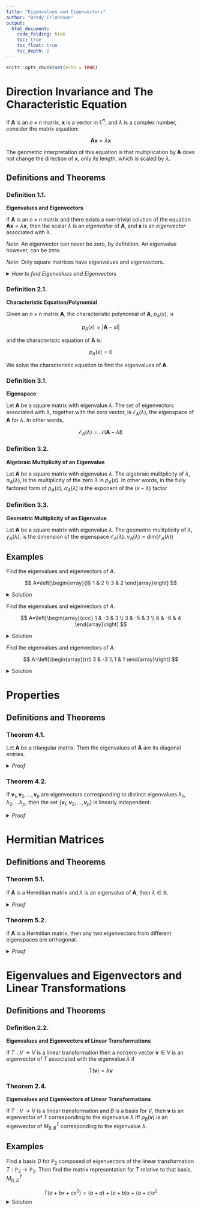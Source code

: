 ---
title: "Eigenvalues and Eigenvectors"
author: "Brody Erlandson"
output:
  html_document:
    code_folding: hide
    toc: true
    toc_float: true
    toc_depth: 2
---

\renewcommand{\v}{\mathbf{v}}
\renewcommand{\u}{\mathbf{u}}
\newcommand{\w}{\mathbf{w}}
\newcommand{\vx}{\mathbf{x}}
\newcommand{\vy}{\mathbf{y}}
\newcommand{\vz}{\mathbf{z}}
\newcommand{\0}{\mathbf{0}}
\newcommand{\1}{\mathbf{1}}
\newcommand{\A}{\mathbf{A}}
\newcommand{\B}{\mathbf{B}}
\newcommand{\Cmat}{\mathbf{C}}
\newcommand{\I}{\mathbf{I}}
\newcommand{\N}{\mathbb{N}}
\newcommand{\Z}{\mathbb{Z}}
\newcommand{\R}{\mathbb{R}}
\newcommand{\C}{\mathbb{C}}
\newcommand{\set}[2]{\{#1_1, #1_2, \dots, #1_#2\}}
\newcommand{\null}[1]{\mathcal{N}(#1)}
\newcommand{\col}[1]{\mathcal{C}(#1)}
\newcommand{\row}[1]{\mathcal{R}(#1)}
\newcommand{\eig}{\mathcal{E}}
\newcommand{\vdd}[2]{\begin{bmatrix} #1\\ #2 \end{bmatrix}}
\newcommand{\vddd}[3]{\begin{bmatrix} #1\\ #2\\ #3 \end{bmatrix}}
\newcommand{\vdddd}[4]{\begin{bmatrix} #1\\ #2\\ #3\\ #4 \end{bmatrix}}
\newcommand{\mdd}[4]{\begin{bmatrix} #1 & #2\\ #3 & #4 \end{bmatrix}}
\newcommand{\mddd}[9]{\begin{bmatrix} #1 & #2 & #3\\ #4 & #5 & #6\\ #7 & #8 & #9\\\end{bmatrix}}
\newcommand{\span}[1]{\langle #1 \rangle}
\newcommand{\innerProd}[2]{\langle #1, #2 \rangle}
\newcommand{\norm}[1]{\lVert #1 \rVert}
\newcommand{\dim}[1]{\text{dim}(#1)}
\newcommand{\det}{\text{det}}
\newcommand{\kernel}{\mathcal{K}}
\newcommand{\range}{\mathcal{R}}

```{r setup, include=FALSE}
knitr::opts_chunk$set(echo = TRUE)
```

# Direction Invariance and The Characteristic Equation

If $\A$ is an $n\times n$ matrix, $\vx$ is a vector in $\C^n$, and $\lambda$ is a complex number, consider the matrix equation: 

$$\A\vx = \lambda\vx$$

The geometric interpretation of this equation is that multiplication by $\A$ does not change the direction of $\vx$, only its length, which is scaled by $\lambda$.

## Definitions and Theorems {.tabset}

### Definition 1.1.
**Eigenvalues and Eigenvectors**

If $\A$ is an $n \times n$ matrix and there exists a non-trivial solution of the equation $\A\vx = \lambda\vx$, then the scalar $\lambda$ is an *eigenvalue* of $\A$, and $\vx$ is an *eigenvector* associated with $\lambda$.

*Note*: An eigenvector can never be zero, by definition. An eigenvalue however, can be zero.

*Note*: Only square matrices have eigenvalues and eigenvectors.

<details><summary>*How to find Eigenvalues and Eigenvectors*</summary> 

To find the eigenvalues and eigenvectors of a square matrix, we solve the equation $\A\vx = \lambda\vx$ for $\vx$:

$$ \A\vx = \lambda\vx \\
\A\vx − \lambda\vx = \0 \\
\A\vx − \lambda\I\vx = \0 \\
(\A − \lambda\I)\vx = \0$$

$\A−\lambda\I$ is an $n\times n$ matrix, so this equation has a non-trivial solution if and only if $\A − \lambda\I$ is singular (i.e. not invertible). By IMT, a matrix is not invertible iff its determinant is zero. So the eigenvalues of $\A$ are those values of $\lambda$ that make the determinant of $\A − \lambda\I$ equal to $0$.

</details> \newline 

### Definition 2.1.
**Characteristic Equation/Polynomial**

Given an $n \times n$ matrix $\A$, the characteristic polynomial of $\A$, $p_A(x)$, is

$$p_A(x) = |\A − xI|$$

and the characteristic equation of $\A$ is:

$$p_A(x) = 0$$

We solve the characteristic equation to find the eigenvalues of $\A$.

### Definition 3.1.
**Eigenspace**

Let $\A$ be a square matrix with eigenvalue $\lambda$. The set of eigenvectors associated with $\lambda$, together with the zero vector, is $\eig_A(\lambda)$, the eigenspace of $\A$ for $\lambda$. In other words,

$$ \eig_A(\lambda) = \null{\A − \lambda\I} $$

### Definition 3.2.
**Algebraic Multiplicity of an Eigenvalue**

Let $\A$ be a square matrix with eigenvalue $\lambda$. The algebraic mulitplicity of $\lambda$, $\alpha_A(\lambda)$, is the multiplicity of the zero $\lambda$ in $p_A(x)$. In other words, in the fully factored form of $p_A(x)$, $\alpha_A(\lambda)$ is the exponent of the $(x − \lambda)$ factor

### Definition 3.3.
**Geometric Multiplicity of an Eigenvalue**

Let $\A$ be a square matrix with eigenvalue $\lambda$. The geometric mulitplicity of $\lambda$, $\gamma_A(\lambda)$, is the dimension of the eigenspace $\eig_A(\lambda)$. $\gamma_A(\lambda) = \dim{\eig_A(\lambda)}$

## Examples

Find the eigenvalues and eigenvectors of $A$.

$$
A=\left[\begin{array}{ll}
1 & 2 \\
3 & 2
\end{array}\right]
$$

<details><summary>Solution</summary>

We solve the characteristic equation to find the eigenvalues:

$$
\begin{array}{r}
|A-x I|=0 \\
\left|\begin{array}{cc}
1-x & 2 \\
3 & 2-x
\end{array}\right|=0 \\
(1-x)(2-x)-6=0 \\
x^{2}-3 x-4=0 \\
(x+1)(x-4)=0 \\
x=-1 \text { or } x=4
\end{array}
$$

So the eigenvalues of $A$ are $-1$ and 4 .

To find the eigenvectors of $A$ associated with each eigenvalue we use the fact that $A \mathbf{x}=\lambda \mathbf{x}$ For $\lambda=-1$ :

$$
\begin{array}{r}
A \mathbf{x}=\lambda \mathbf{x} \\
A \mathbf{x}-\lambda \mathbf{x}=\mathbf{0} \\
A \mathbf{x}-\lambda I \mathbf{x}=\mathbf{0} \\
(A-\lambda I) \mathbf{x}=\mathbf{0} \\
(A-(-1) I) \mathbf{x}=\mathbf{0} \\
(A+I) \mathbf{x}=\mathbf{0} \\
{\left[\begin{array}{rr}
1+1 & 2 \\
3 & 2+1
\end{array}\right] \mathbf{x}=\mathbf{0}} \\
{\left[\begin{array}{ll}
2 & 2 \\
3 & 3
\end{array}\right] \mathbf{x}=\mathbf{0}}
\end{array}
$$

We solve this homogeneous equation as usual by row-reducing the coefficient matrix:

$$
\begin{gathered}
{\left[\begin{array}{ll}
2 & 2 \\
3 & 3
\end{array}\right] \sim\left[\begin{array}{ll}
1 & 1 \\
0 & 0
\end{array}\right] \Longrightarrow x_{1}+x_{2}=0, \quad x_{1}=-x_{2}} \\
\mathbf{x}=\left[\begin{array}{r}
-x_{2} \\
x_{2}
\end{array}\right]=x_{2}\left[\begin{array}{r}
-1 \\
1
\end{array}\right] \\
\mathbf{x}=t \mathbf{v}, \text { where } \mathbf{v}=\left[\begin{array}{r}
-1 \\
1
\end{array}\right], t \in \mathbb{C}, t \neq 0
\end{gathered}
$$

Note that the solution set is almost

$$
\left\langle\left\{\left[\begin{array}{r}
-1 \\
1
\end{array}\right]\right\}\right\rangle
$$

except that it doesn't contain the zero vector (since zero cannot be an eigenvector by definition, which is why $t \neq 0$ in the solution). The set of all the eigenvectors associated with the eigenvalue $-1$, together with the zero vetor (which is not an eigenvector) is a subspace of $\mathbb{C}^{2}$, since it is the span of a subset of $\mathbb{C}^{2}$. This subspace is called the eigenspace associated with the eigenvalue $-1$

For $\lambda=4$ :

So the eigenspace associated with the eigenvalue 4 is

$$
\mathcal{E}_{A}(4)=\left\langle\left\{\left[\begin{array}{l}
2 \\
3
\end{array}\right]\right\}\right\rangle
$$

$$
\begin{aligned}
& (A-\lambda I) \mathbf{x}=\mathbf{0} \\
& (A-4 I) \mathbf{x}=\mathbf{0} \\
& \left[\begin{array}{cc}1-4 & 2 \\3 & 2-4\end{array}\right] \mathbf{x}=\mathbf{0} \\
& \left[\begin{array}{rr}-3 & 2 \\3 & -2\end{array}\right] \mathbf{x}=\mathbf{0} \\
& \left[\begin{array}{rr}-3 & 2 \\3 & -2\end{array}\right] \sim\left[\begin{array}{rr}1 & -\frac{2}{3} \\0 & 0\end{array}\right] \Longrightarrow x_{1}-\frac{2}{3} x_{2}=0, \quad x_{1}=\frac{2}{3} x_{2} \\
& \mathbf{x}=\left[\begin{array}{c}\frac{2}{3} x_{2} \\x_{2}\end{array}\right]=x_{2}\left[\begin{array}{c}\frac{2}{3} \\1\end{array}\right] \\
& \mathbf{x}=t \mathbf{v}, \text { where } \mathbf{v}=\left[\begin{array}{l}2 \\3\end{array}\right], t \in \mathbb{C}, t \neq 0 
\end{aligned}
$$

</details>

Find the eigenvalues and eigenvectors of $A$.

$$
A=\left[\begin{array}{ccc}
1 & -3 & 3 \\
3 & -5 & 3 \\
6 & -6 & 4
\end{array}\right]
$$

<details><summary>Solution</summary>

Solve the characteristic equation to find the eigenvalues of $A$ :

$$|\bf A-x I_3| =0$$
$$\left|\begin{array}{ccc}
1-x & -3 & 3 \\
3 & -5-x & 3 \\
6 & -6 & 4-x
\end{array}\right|=0 \\
x^{3}-12 x-16=0 \\
(x-4)(x+2)(x+2)=0 \\
x=4 \text { or } x=-2
$$

So the eigenvalues of $A$ are $4,-2$.

Now we find the eigenspaces associated with each eigenvalue.

For $\lambda=4$ :

$$
\begin{gathered}
(A-\lambda I) \mathbf{x}=\mathbf{0} \\
{\left[\begin{array}{ccc}
1-4 & -3 & 3 \\
3 & -5-4 & 3 \\
6 & -6 & 4-4
\end{array}\right] \mathbf{x}=\mathbf{0}} \\
{\left[\begin{array}{ccc}
-3 & -3 & 3 \\
3 & -9 & 3 \\
6 & -6 & 0
\end{array}\right] \sim\left[\begin{array}{lll}
1 & 0 & -\frac{1}{2} \\
0 & 1 & -\frac{1}{2} \\
0 & 0 & 0
\end{array}\right]}
\end{gathered}
$$



$$
\begin{aligned}
\Longrightarrow x_{1}-\frac{1}{2} x_{3} &=0 \\
x_{2}-\frac{1}{2} x_{3} &=0 \\
x_{1} &=\frac{1}{2} x_{3} \\
x_{2} &=\frac{1}{2} x_{3}
\end{aligned}
$$

$$
\begin{aligned}
&\mathbf{x}=\left[\begin{array}{c}
\frac{1}{2} x_{3} \\
\frac{1}{2} x_{3} \\
x_{3}
\end{array}\right]=x_{3}\left[\begin{array}{c}
\frac{1}{2} \\
\frac{1}{2} \\
1
\end{array}\right] \\
&\mathbf{x}=t \mathbf{v}, \text { where } \mathbf{v}=\left[\begin{array}{l}
1 \\
1 \\
2
\end{array}\right], t \in \mathbb{C}, t \neq 0
\end{aligned}
$$

So the eigenspace associated with the eigenvalue 4 is

$$
\mathcal{E}_{A}(4)=\left\langle\left\{\left[\begin{array}{l}
1 \\
1 \\
2
\end{array}\right]\right\}\right\rangle
$$

For $\lambda=-2$ :

$$
\begin{aligned}
(A+2 I)=\left[\begin{array}{lll}
3 & -3 & 3 \\
3 & -6 & 3 \\
6 & -6 & 6
\end{array}\right] \sim\left[\begin{array}{rrr}
1 & -1 & 1 \\
0 & 0 & 0 \\
0 & 0 & 0
\end{array}\right] \\
\Longrightarrow x_{1}-x_{2}+x_{3} &=0 \\
x_{1} &=x_{2}-x_{3}
\end{aligned}
$$



$$
\begin{aligned}
&\mathbf{x}=\left[\begin{array}{c}
x_{2}-x_{3} \\
x_{2} \\
x_{3}
\end{array}\right]=x_{2}\left[\begin{array}{l}
1 \\
1 \\
0
\end{array}\right]+x_{3}\left[\begin{array}{r}
-1 \\
0 \\
1
\end{array}\right] \\
&\mathbf{x}=s \mathbf{u}+t \mathbf{v}, \text { where } \mathbf{u}=\left[\begin{array}{l}
1 \\
1 \\
0
\end{array}\right], \quad \mathbf{v}=\left[\begin{array}{r}
-1 \\
0 \\
1
\end{array}\right] ; s, t \in \mathbb{C}, s \neq 0, t \neq 0
\end{aligned}
$$

So the eigenspace associated with the eigenvalue $-2$ is

$$
\mathcal{E}_{A}(-2)=\left\langle\left\{\left[\begin{array}{l}
1 \\
1 \\
0
\end{array}\right],\left[\begin{array}{r}
-1 \\
0 \\
1
\end{array}\right]\right\}\right\rangle
$$

</details>

Find the eigenvalues and eigenvectors of $A$.

$$
A=\left[\begin{array}{rr}
3 & -3 \\
1 & 1
\end{array}\right]
$$

<details><summary>Solution</summary>

Solve the characteristic equation to find the eigenvalues of $A$ :

$$
\begin{aligned}
|A-x I| &=0 \\
\left|\begin{array}{cc}
3-x & -3 \\
1 & 1-x
\end{array}\right| &=0 \\
(3-x)(1-x)+3 &=0 \\
x^{2}-4 x+6 &=0 \\
x &=2 \pm \sqrt{2} i
\end{aligned}
$$

Then solve the equation $(A-\lambda I) \mathbf{x}=0$ for each eigenvalue to find the corresponding eigenspace: For $\lambda=2+\sqrt{2} i$

$$
(A-\lambda I) \mathbf{x}=0
$$

$$
\left[\begin{array}{cc}
3-(2+\sqrt{2} i) & -3 \\
1 & 1-(2+\sqrt{2} i)
\end{array}\right] \mathbf{x}=0
$$

$$
\left[\begin{array}{cc}
1-\sqrt{2} i & -3 \\
1 & -1-\sqrt{2} i
\end{array}\right] \mathbf{x}=0
$$

Normally we would row-reduce the coefficient matrix to find a basis for the null space, but since this is a complex matrix, row-reducing is a pain so we use the fact that the matrix is singular to simplify things. Since $A-\lambda I$ is singular, the second row of the row-reduced form will be all zeros, meaning that both rows represent the same equation. We can therefore choose one of them to write the relationship between $x_{1}$ and $x_{2}$ :

$$
\begin{aligned}
1 x_{1}+(-1-\sqrt{2} i) x_{2} &=0 \\
x_{1} &=-(-1-\sqrt{2} i) x_{2} \\
x_{1} &=(1+\sqrt{2} i) x_{2}
\end{aligned}
$$

$\mathrm{So}$

$$
\mathbf{x}=\left[\begin{array}{l}
x_{1} \\
x_{2}
\end{array}\right]=\left[\begin{array}{c}
(1+\sqrt{2} i) x_{2} \\
x_{2}
\end{array}\right]=\left[\begin{array}{c}
1+\sqrt{2} i \\
1
\end{array}\right] x_{2}
$$

And the eigenspace corresponding to $\lambda=2+\sqrt{2} i$ is

$$
\mathcal{E}_{A}(2+\sqrt{2} i)=\left\langle\left\{\left[\begin{array}{c}
1+\sqrt{2} i \\
1
\end{array}\right]\right\}\right\rangle
$$

For $\lambda=2-\sqrt{2} i$

$$
(A-\lambda I) \mathbf{x}=0
$$

$$
\left[\begin{array}{cc}
3-(2-\sqrt{2} i) & -3 \\
1 & 1-(2-\sqrt{2} i)
\end{array}\right] \mathbf{x}=0
$$

$$
\left[\begin{array}{cc}
1+\sqrt{2} i & -3 \\
1 & -1+\sqrt{2} i
\end{array}\right] \mathbf{x}=0
$$

$$
\begin{aligned}
1 x_{1}+(-1+\sqrt{2} i) x_{2} &=0 \\
x_{1} &=-(-1+\sqrt{2} i) x_{2} \\
x_{1} &=(1-\sqrt{2} i) x_{2}
\end{aligned}
$$

So

$$
\mathbf{x}=\left[\begin{array}{l}
x_{1} \\
x_{2}
\end{array}\right]=\left[\begin{array}{c}
(1-\sqrt{2} i) x_{2} \\
x_{2}
\end{array}\right]=\left[\begin{array}{c}
1-\sqrt{2} i \\
1
\end{array}\right] x_{2}
$$

And the eigenspace corresponding to $\lambda=2-\sqrt{2} i$ is

$$
\mathcal{E}_{A}(2-\sqrt{2} i)=\left\langle\left\{\left[\begin{array}{c}
1-\sqrt{2} i \\
1
\end{array}\right]\right\}\right\rangle
$$

</details>

# Properties

## Definitions and Theorems {.tabset}

### Theorem 4.1.

Let $\A$ be a triangular matrix. Then the eigenvalues of $\A$ are its diagonal entries.

<details><summary>*Proof*</summary> 

Let $\A$ be an $n \times n$ (upper or lower) triangular matrix:

$$|\A − \lambda\I| = (d_1 − \lambda)(d_2 − \lambda)\dots(d_n − \lambda) = 0
\\ \text{then}
\\ \lambda_1 = d1
\\ \lambda_2 = d2
\\ \vdots
\\ \lambda_n = dn$$

</details> \newline 

### Theorem 4.2. 

If $\v_1, \v_2, \dots, \v_p$ are eigenvectors corresponding to distinct eigenvalues $\lambda_1, \lambda_2, \dots \lambda_p$, then the set $\{\v_1, \v_2, \dots, \v_p\}$ is linearly independent.

<details><summary>*Proof*</summary> 

$$\0 = (\A-\lambda_n\I_n)\0
\\ = (\A-\lambda_n\I_n)(\alpha_1\vx_1+\dots+\alpha_n\vx_n)
\\ = ((\A-\lambda_n\I_n)\alpha_1\vx_1+\dots+(\A-\lambda_k\I_n)\alpha_n\vx_n)
\\ = (\alpha_1(\A\vx_1-\lambda_n\I_n\vx_1)+\dots+\alpha_n(\A\vx_n-\lambda_n\I_n\vx_n))
\\ = (\alpha_1(\lambda_1\vx_1-\lambda_n\vx_1)+\dots+\alpha_n(\lambda_n\vx_n-\lambda_n\vx_n))
\\ = (\alpha_1(\lambda_1-\lambda_n)\vx_1+\dots+\alpha_n(\lambda_n-\lambda_n)\vx_n)
\\ = (\alpha_1(\lambda_1-\lambda_n)\vx_1+\dots+\alpha_n(\lambda_n-\lambda_n)\vx_n)
\\ = (\alpha_1(\lambda_1-\lambda_n)\vx_1+\dots+\alpha_{n-1}(\lambda_{n-1}-\lambda_n)\vx_{n-1} + \0)
\\ \Rightarrow \forall\ i, \alpha_i = 0$$

</details> \newline 

# Hermitian Matrices

## Definitions and Theorems {.tabset}

### Theorem 5.1. 

If $\A$ is a Hermitian matrix and $\lambda$ is an eigenvalue of $\A$, then $\lambda \in \R$.

<details><summary>*Proof*</summary> 

$$\lambda\innerProd{\v}{\v} = \innerProd{\v}{\lambda\v}
\\ = \innerProd{\v}{\A\v}
\\ = \innerProd{\A\v}{\v}
\\ = \innerProd{\lambda\v}{\v}
\\ = \bar\lambda\innerProd{\v}{\v}
\\ \Rightarrow \lambda = \bar \lambda$$

</details> \newline 

### Theorem 5.2.

If $\A$ is a Hermitian matrix, then any two eigenvectors from different eigenspaces are orthogonal.

<details><summary>*Proof*</summary> 

$$\lambda_1\innerProd{\v_1}{\v_2} = \innerProd{\A\v_1}{\v_2} = \innerProd{\v_1}{\A\v_2} = \innerProd{\v_1}{\lambda_2\v_2} = \lambda_2\innerProd{\v_1}{\v_2}
\\ \Rightarrow (\lambda_1 - \lambda_2)\innerProd{\v_1}{\v_2} = 0 \Rightarrow \innerProd{\v_1}{\v_2} = 0 $$

</details> \newline 







# Eigenvalues and Eigenvectors and Linear Transformations

## Definitions and Theorems {.tabset}

### Definition 2.2.
**Eigenvalues and Eigenvectors of Linear Transformations**

If $T: V \rightarrow V$ is a linear transformation then a nonzero vector $\mathbf{v} \in V$ is an eigenvector of $T$ associated with the eigenvalue $\lambda$ if

$$
T(\mathbf{v})=\lambda \mathbf{v}
$$

### Theorem 2.4. 
**Eigenvalues and Eigenvectors of Linear Transformations**

If $T: V \rightarrow V$ is a linear transformation and $B$ is a basis for $V$, then $\mathbf{v}$ is an eigenvector of $T$ corresponding to the eigenvalue $\lambda$ iff $\rho_{B}(\mathbf{v})$ is an eigenvector of $M_{B, B}^{T}$ corresponding to the eigenvalue $\lambda$.

## Examples

Find a basis $D$ for $\mathbb{P}_{2}$ composed of eigenvectors of the linear transformation $T: \mathbb{P}_{2} \rightarrow \mathbb{P}_{2}$. Then find the matrix representation for $T$ relative to that basis, $M_{D, D}^{T}$

$$
T\left(a+b x+c x^{2}\right)=(a+a)+(a+b) x+(a+c) x^{2}
$$
<details><summary>Solution</summary>

Let's choose an easy basis for $\mathbb{P}_{2}$ to work with to find the eigenvalues and eigenvectors of $T$ :

$$
B=\left\{1, x, x^{2}\right\}
$$

Then we can compute

$$
\begin{aligned}
&T(1)=T\left(1+0 x+0 x^{2}\right)=(1+1)+(1+0) x+(1+0) x^{2}=2+1 x+1 x^{2}=2+x+x^{2} \\
&T(x)=T\left(0+1 x+0 x^{2}\right)=(0+0)+(0+1) x+(0+0) x^{2}=0+1 x+0 x^{2}=x \\
&T\left(x^{2}\right)=T\left(0+0 x+1 x^{2}\right)=(0+0)+(0+0) x+(0+1) x^{2}=0+0 x+1 x^{2}=x^{2}
\end{aligned}
$$

By observation we can write

$$
\rho_{B}(T(1))=\left[\begin{array}{l}
2 \\
1 \\
1
\end{array}\right] \quad \rho_{B}(T(x))=\left[\begin{array}{l}
0 \\
1 \\
0
\end{array}\right] \quad \rho_{B}\left(T\left(x^{2}\right)\right)=\left[\begin{array}{l}
0 \\
0 \\
1
\end{array}\right]
$$

In general, the matrix representation for $T$ relative to $B$ and $C$ is

$$
M_{B, C}^{T}=\left[\rho_{C}\left(T\left(\mathbf{b}_{1}\right)\right)\left|\rho_{C}\left(T\left(\mathbf{b}_{2}\right)\right)\right| \cdots \mid \rho_{C}\left(T\left(\mathbf{b}_{n}\right)\right)\right]
$$

Therefore the matrix representation for $T$ relative to $B$ and $B$ (or simply relative to $B)$ is

$$
\begin{aligned}
M_{B, B}^{T} &=\left[\rho_{B}\left(T\left(\mathbf{b}_{1}\right)\right)\left|\rho_{B}\left(T\left(\mathbf{b}_{2}\right)\right)\right| \cdots \mid \rho_{B}\left(T\left(\mathbf{b}_{n}\right)\right)\right] \\
&=\left[\begin{array}{lll}
2 & 0 & 0 \\
1 & 1 & 0 \\
1 & 0 & 1
\end{array}\right]
\end{aligned}
$$

Now we can find the eigenvalues $M_{B, B}^{T}$, which will be the same as $T$.

To find eigenvalues we solve can use theorem 4.1:

$$
\lambda_{1}=2, \quad \lambda_{2}=1
$$

To find the eigenspace corresponding to $\lambda_{1}=2$, we solve

$$
\begin{gathered}
\left(M_{B, B}^{T}-2 I\right) \mathbf{x}=\mathbf{0} \quad \text { where } M_{B, B}^{T}=\left[\begin{array}{lll}
2 & 0 & 0 \\
1 & 1 & 0 \\
1 & 0 & 1
\end{array}\right] \\
M_{B, B}^{T}-2 I=\left[\begin{array}{rrr}
0 & 0 & 0 \\
1 & -1 & 0 \\
1 & 0 & -1
\end{array}\right] \sim\left[\begin{array}{rrr}
1 & 0 & -1 \\
0 & 1 & -1 \\
0 & 0 & 0
\end{array}\right] \\
x_{1}=x_{3} \\
x_{2}=x_{3} \\
x_{3}=\text { free }
\end{gathered}
$$

$$
\mathbf{x}=\left[\begin{array}{l}
x_{1} \\
x_{2} \\
x_{3}
\end{array}\right]=\left[\begin{array}{l}
x_{3} \\
x_{3} \\
x_{3}
\end{array}\right]=x_{3}\left[\begin{array}{l}
1 \\
1 \\
1
\end{array}\right], \quad \mathcal{E}_{M}(2)=\left\langle\left\{\left[\begin{array}{l}
1 \\
1 \\
1
\end{array}\right]\right\}\right\rangle, \quad \gamma_{M}(2)=1
$$

To find the eigenspace corresponding to $\lambda_{2}=1$, we solve

$$
\begin{gathered}
\left(M_{B, B}^{T}-1 I\right) \mathbf{x}=\mathbf{0} \quad \text { where } M_{B, B}^{T}=\left[\begin{array}{lll}
2 & 0 & 0 \\
1 & 1 & 0 \\
1 & 0 & 1
\end{array}\right] \\
M_{B, B}^{T}-I=\left[\begin{array}{lll}
1 & 0 & 0 \\
1 & 0 & 0 \\
1 & 0 & 0
\end{array}\right] \sim\left[\begin{array}{lll}
1 & 0 & 0 \\
0 & 0 & 0 \\
0 & 0 & 0
\end{array}\right] \\
x_{1}=0 \\
x_{2}=\text { free } \\
x_{3}=\text { free }
\end{gathered}
$$



$$
\mathbf{x}=\left[\begin{array}{l}
x_{1} \\
x_{2} \\
x_{3}
\end{array}\right]=\left[\begin{array}{c}
0 \\
x_{2} \\
x_{3}
\end{array}\right]=x_{2}\left[\begin{array}{l}
0 \\
1 \\
0
\end{array}\right]+x_{3}\left[\begin{array}{l}
0 \\
0 \\
1
\end{array}\right] \quad \mathcal{E}_{M}(1)=\left\langle\left\{\left[\begin{array}{l}
0 \\
1 \\
0
\end{array}\right],\left[\begin{array}{l}
0 \\
0 \\
1
\end{array}\right]\right\}\right\rangle, \quad \gamma_{M}(1)=2
$$

Now to find the eigenvectors of $T$, we use the inverse transformation $\rho_{B}^{-1}$ on these eigenvectors of $M_{B, B}^{T}$ :

$$
\begin{aligned}
&\rho_{B}^{-1}\left(\left[\begin{array}{l}
1 \\
1 \\
1
\end{array}\right]\right)=1 \cdot 1+1 x+1 x^{2}=1+x+x^{2} \\
&\rho_{B}^{-1}\left(\left[\begin{array}{l}
0 \\
1 \\
0
\end{array}\right]\right)=0 \cdot 1+1 x+0 x^{2}=x \\
&\rho_{B}^{-1}\left(\left[\begin{array}{l}
0 \\
0 \\
1
\end{array}\right]\right)=0 \cdot 1+0 x+1 x^{2}=x^{2}
\end{aligned}
$$

This gives the eigenvectors of $T$ that form a basis for $\mathbb{P}_{2}$.

$$
D=\left\{1+x+x^{2}, x, x^{2}\right\}
$$

We know this set is a basis because the set of coordinate vectors forms a basis for $\mathbb{C}^{3}$, as we can see by constructing a matrix with the vectors as its columns and row reducing:

$$
\left[\begin{array}{lll}
1 & 0 & 0 \\
1 & 1 & 0 \\
1 & 0 & 0
\end{array}\right] \sim\left[\begin{array}{lll}
1 & 0 & 0 \\
0 & 1 & 0 \\
0 & 0 & 1
\end{array}\right]
$$

Now to find $M_{D, D}^{T}$ we repeat the steps we used to find $M_{B, B}^{T}$ with the new basis D. First we find the images of the basis vectors under $T$, and fortunately, two of the basis vectors in $D$ are the same as two of the basis vectors in $B$, so we can just recycle that work: 

$$
\begin{aligned}
T(x)=T\left(0+1 x+0 x^{2}\right) &=(0+0)+(0+1) x+(0+0) x^{2}=x \\
T\left(x^{2}\right)=T\left(0+0 x+1 x^{2}\right) &=(0+0)+(0+0) x+(0+1) x^{2}=x^{2} \\
T\left(1+x+x^{2}\right) &=(1+1)+(1+1) x+(1+1) x^{2}=2+2 x+2 x^{2}
\end{aligned}
$$

Now we want the coordinate vectors of these polynomials relative to $D$. We use the definition of the coordinate vectors to figure them out:

$$
\rho_{D}(x)=\left[\begin{array}{l}
c_{1} \\
c_{2} \\
c_{3}
\end{array}\right]
$$

where

$$
x=c_{1} x+c_{2} x^{2}+c_{3}\left(1+x+x^{2}\right)
$$

Normally we'd have to solve a system of equations to figure out $c_{1}, c_{2}$, and $c_{3}$. However in this case we get lucky if we notice that $x$ is itself one of the basis vectors in $D$ so we can just let

$$
\begin{aligned}
&c_{1}=1 \\
&c_{2}=0 \\
&c_{3}=0
\end{aligned}
$$

to get

$$
x=c_{1} x+c_{2} x^{2}+c_{3}\left(1+x+x^{2}\right)=1 x+0 x^{2}+0\left(1+x+x^{2}\right)=x
$$

Therefore

$$
\rho_{D}(x)=\left[\begin{array}{l}
1 \\
0 \\
0
\end{array}\right]
$$

Similarly, to get $\rho_{D}\left(x^{2}\right)$ we solve

$$
x^{2}=c_{1} x+c_{2} x^{2}+c_{3}\left(1+x+x^{2}\right)
$$

and again we get lucky since we can observe that

$$
\begin{aligned}
&c_{1}=0 \\
&c_{2}=1 \\
&c_{3}=0
\end{aligned}
$$

to get

$$
x=c_{1} x+c_{2} x^{2}+c_{3}\left(1+x+x^{2}\right)=0 x+1 x^{2}+0\left(1+x+x^{2}\right)=x^{2}
$$

Therefore

$$
\rho_{D}\left(x^{2}\right)=\left[\begin{array}{l}
0 \\
1 \\
0
\end{array}\right]
$$

Finally, to find $\rho_{D}\left(2+2 x+2 x^{2}\right)$ we solve

$$
2+2 x+2 x^{2}=c_{1} x+c_{2} x^{2}+c_{3}\left(1+x+x^{2}\right)
$$

and again by observation

$$
\begin{aligned}
&c_{1}=0 \\
&c_{2}=0 \\
&c_{3}=2
\end{aligned}
$$

gives

$$
x=c_{1} x+c_{2} x^{2}+c_{3}\left(1+x+x^{2}\right)=0 x+0 x^{2}+2\left(1+x+x^{2}\right)=2+2 x+2 x^{2}
$$

Therefore

$$
\rho_{D}\left(2+2 x+2 x^{2}\right)=\left[\begin{array}{l}
0 \\
0 \\
2
\end{array}\right]
$$

Putting it all together, we construct the matrix representation for $T$ relative to $D:$

$$
\begin{aligned}
M_{D, D}^{T} &=\left[\rho_{D}(T(x))\left|\rho_{D}\left(T\left(x^{2}\right)\right)\right| \rho_{D}\left(T\left(1+1 x+1 x^{2}\right)\right)\right] \\
&=\left[\begin{array}{lll}
1 & 0 & 0 \\
0 & 1 & 0 \\
0 & 0 & 2
\end{array}\right]
\end{aligned}
$$

Notice that $M_{D, D}^{T}$ is a diagonal matrix, and the diagonal entries are the eigenvalues of $T$ (which were also the the eigenvalues of $M_{B, B}^{T}$ ). This is not a coincidence, and we will talk more about this nex class.

</details>
